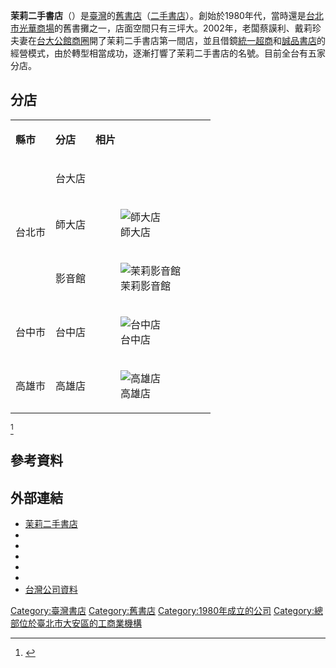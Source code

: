 {{Refimprove|time=2022-04-15T08:27:53+00:00}}
{{Infobox_Company
| company_name = 茉莉二手書店
| name_en = Mollie used books
| company_logo = 
| company_type = 
| local_code_name =  TW
| local_code =  78379205
| traded_as = 
| company_slogan = 
| foundation = 1980年
| location = {{TWN}}[[臺北市|臺北市]][[大安區_(臺北市)|大安區]]和平東路一段220號地下
| locations = 4
| key_people  = 戴莉珍
| founder = 蔡謨利、戴莉珍
| capital = 
| assets = [[新臺幣|新臺幣]]1,000,000元
| num_employees = 
| industry = [[零售業|零售業]]
| products = [[圖書|圖書]]
| subsid = 
| revenue = 
| area_served = [[臺灣|臺灣]]
| homepage = {{URL|http://www.mollie.com.tw/}}
}}
'''茉莉二手書店'''（{{lang-en|Mollie used books}}）是[[臺灣|臺灣]]的[[舊書店|舊書店]]（[[二手書店|二手書店]]）。創始於1980年代，當時還是[[台北市|台北市]][[光華商場|光華商場]]的舊書攤之一，店面空間只有三坪大。2002年，老闆蔡謨利、戴莉珍夫妻在[[台大|台大]][[公館商圈|公館商圈]]開了茉莉二手書店第一間店，並且借鏡[[統一超商|統一超商]]和[[誠品書店|誠品書店]]的經營模式，由於轉型相當成功，逐漸打響了茉莉二手書店的名號。目前全台有五家分店。

== 分店 ==
{|class="wikitable" 
|- align=center
|'''縣市'''|| '''分店''' || '''相片''' 
|-
|rowspan="3"|台北市||台大店||
|-
|師大店||[[File:Mollie_Used_Books_NTNU_Store_closed_20131003.jpg|師大店]]
|-
|影音館||[[File:MollieUsedMusic.jpg|茉莉影音館]]
|-
|台中市||台中店||[[File:Mollie_Used_Books_Taichung_Branch.JPG|台中店]]
|-
|高雄市||高雄店||[[File:Mollie_Used_Books_Kaohsiung_Branch.JPG|高雄店]]
|}
<ref>{{cite web |title=分店 |url=http://www.mollie.com.tw/Store.asp |website=茉莉二手書店 |accessdate= |archive-date=2021-10-23 |archive-url=https://web.archive.org/web/20211023224611/http://www.mollie.com.tw/Store.asp |dead-url=no }}</ref>

== 參考資料 ==
{{reflist|2}}

== 外部連結 ==
*[http://www.mollie.com.tw/Web/News_List.asp 茉莉二手書店] {{Wayback|url=http://www.mollie.com.tw/Web/News_List.asp |date=20210413020239 }}
*{{facebook|molliestore|茉莉二手書店台大店}}
*{{facebook|molliestoresd|茉莉二手書店師大店}}
*{{facebook|molliestoretm|茉莉影音館}}
*{{facebook|molliestoretc|茉莉二手書店 台中店}}
*{{Facebook|茉莉二手書店-高雄店-476730405732879|茉莉二手書店 高雄店}}
*[http://company.g0v.ronny.tw/id/78379205 台灣公司資料] {{Wayback|url=http://company.g0v.ronny.tw/id/78379205 |date=20201111221257 }}

{{台灣的書店}}

[[Category:臺灣書店|Category:臺灣書店]]
[[Category:舊書店|Category:舊書店]]
[[Category:1980年成立的公司|Category:1980年成立的公司]]
[[Category:總部位於臺北市大安區的工商業機構|Category:總部位於臺北市大安區的工商業機構]]